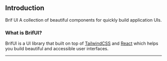 
## Introduction

<GradientCard>
  <div className="flex flex-col justify-between gap-4">
    <Typography.Heading
      level={2}
      className="text-primary-foreground text-3xl/[1.1] md:text-4xl/[1.1]"
    >
      Brif UI
    </Typography.Heading>
    <Typography.Text color="muted" size="lg">
      A collection of beautiful components for quickly build application UIs.
    </Typography.Text>
  </div>
</GradientCard>

### What is BrifUI?

BrifUI is a UI library that built on top of [TailwindCSS](https://tailwindcss.com) and [React](https://react.dev) which helps you build beautiful and accessible user interfaces.

---
